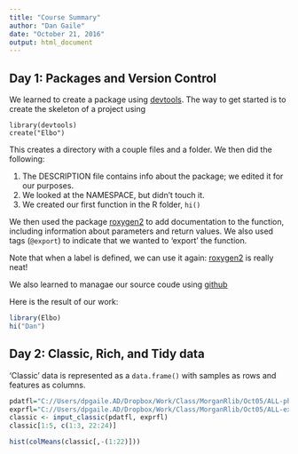 ```yaml
---
title: "Course Summary"
author: "Dan Gaile"
date: "October 21, 2016"
output: html_document
---
```


## Day 1: Packages and Version Control

We learned to create a package using [devtools][1]. The way to get started is to create the skeleton of a project using 
```
library(devtools)
create("Elbo")

``` 

This creates a directory with a couple files and a folder. We then did the following:

1. The DESCRIPTION file contains info about the package; we edited it for our purposes.
2. We looked at the NAMESPACE, but didn't touch it.
3. We created our first function in the R folder, `hi()`

We then used the package [roxygen2][] to add documentation to the function, including information about parameters and return values. We also used tags (`@export`) to indicate that we wanted to 'export' the function.

Note that when a label is defined, we can use it again: [roxygen2][] is really neat!


We also learned to managae our source coude using [github][]

Here is the result of our work:

```r
library(Elbo)
hi("Dan")
```

## Day 2: Classic, Rich, and Tidy data

'Classic' data is represented as a `data.frame()` with samples as rows and features as columns.

```r
pdatfl="C://Users/dpgaile.AD/Dropbox/Work/Class/MorganRlib/Oct05/ALL-phenoData.csv"
exprfl="C://Users/dpgaile.AD/Dropbox/Work/Class/MorganRlib/Oct05/ALL-expression.csv"
classic <- input_classic(pdatfl, exprfl)
classic[1:5, c(1:3, 22:24)]
```

```r
hist(colMeans(classic[,-(1:22)]))
```


[1]: https://cran.r-project.org/package=devtools
[roxygen2]: https://cran.r-project.org/package=roxygen2
[github]: https://cran.r-project.org/package=github








